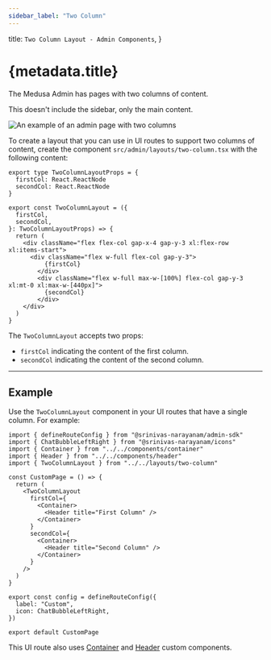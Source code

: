 ```yaml
---
sidebar_label: "Two Column"
---
```


  title: `Two Column Layout - Admin Components`,
}

# {metadata.title}

The Medusa Admin has pages with two columns of content.

<Note>

This doesn't include the sidebar, only the main content.

</Note>

![An example of an admin page with two columns](https://res.cloudinary.com/dza7lstvk/image/upload/v1728286690/Medusa%20Resources/two-column_sdnkg0.png)

To create a layout that you can use in UI routes to support two columns of content, create the component `src/admin/layouts/two-column.tsx` with the following content:

```tsx title="src/admin/layouts/two-column.tsx"
export type TwoColumnLayoutProps = {
  firstCol: React.ReactNode
  secondCol: React.ReactNode
}

export const TwoColumnLayout = ({ 
  firstCol,
  secondCol,
}: TwoColumnLayoutProps) => {
  return (
    <div className="flex flex-col gap-x-4 gap-y-3 xl:flex-row xl:items-start">
      <div className="flex w-full flex-col gap-y-3">
          {firstCol}
        </div>
        <div className="flex w-full max-w-[100%] flex-col gap-y-3 xl:mt-0 xl:max-w-[440px]">
          {secondCol}
        </div>
    </div>
  )
}
```

The `TwoColumnLayout` accepts two props:

- `firstCol` indicating the content of the first column.
- `secondCol` indicating the content of the second column.

---

## Example

Use the `TwoColumnLayout` component in your UI routes that have a single column. For example:

```tsx title="src/admin/routes/custom/page.tsx" highlights={[["9"]]}
import { defineRouteConfig } from "@srinivas-narayanam/admin-sdk"
import { ChatBubbleLeftRight } from "@srinivas-narayanam/icons"
import { Container } from "../../components/container"
import { Header } from "../../components/header"
import { TwoColumnLayout } from "../../layouts/two-column"

const CustomPage = () => {
  return (
    <TwoColumnLayout
      firstCol={
        <Container>
          <Header title="First Column" />
        </Container>
      }
      secondCol={
        <Container>
          <Header title="Second Column" />
        </Container>
      }
    />
  )
}

export const config = defineRouteConfig({
  label: "Custom",
  icon: ChatBubbleLeftRight,
})

export default CustomPage
```

This UI route also uses [Container](../../components/container/page.mdx) and [Header]() custom components.